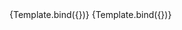 

<Meta title="Components/InputText/Min" component={VvInputText} />

<Canvas>
	<Story
		name="Min - DateTime"
		play={testInputText}
		args={{
			name: 'input-datetime-min',
			type: 'date',
			min: new Date().toISOString().split('T')[0],
			'data-testId': 'input-text'
		}}>
		{Template.bind({})}
	</Story>
</Canvas>

<Canvas>
	<Story
		name="Min - Number"
		play={testInputText}
		args={{
			name: 'input-number-min',
			type: 'number',
			min: 5,
			'data-testId': 'input-text'
		}}>
		{Template.bind({})}
	</Story>
</Canvas>
